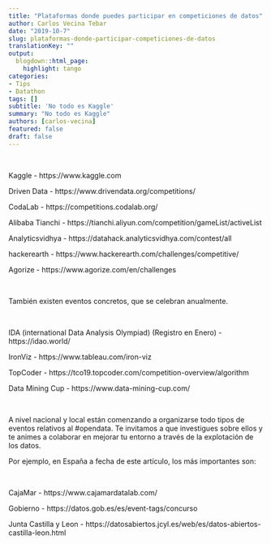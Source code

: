 ```yaml
---
title: "Plataformas donde puedes participar en competiciones de datos"
author: Carlos Vecina Tebar
date: "2019-10-7"
slug: plataformas-donde-participar-competiciones-de-datos
translationKey: ""
output:
  blogdown::html_page:
    highlight: tango
categories:
- Tips
- Datathon
tags: []
subtitle: 'No todo es Kaggle'
summary: "No todo es Kaggle"
authors: [carlos-vecina]
featured: false
draft: false
---
```


<br>


Kaggle - https://www.kaggle.com

Driven Data - https://www.drivendata.org/competitions/

CodaLab - https://competitions.codalab.org/

Alibaba Tianchi - https://tianchi.aliyun.com/competition/gameList/activeList

Analyticsvidhya - https://datahack.analyticsvidhya.com/contest/all

hackerearth - https://www.hackerearth.com/challenges/competitive/

Agorize - https://www.agorize.com/en/challenges


<br>


También existen eventos concretos, que se celebran anualmente.

<br>

IDA (international Data Analysis Olympiad) (Registro en Enero) - https://idao.world/

IronViz - https://www.tableau.com/iron-viz

TopCoder - https://tco19.topcoder.com/competition-overview/algorithm

Data Mining Cup - https://www.data-mining-cup.com/

<br>

A nivel nacional y local están comenzando a organizarse todo tipos de eventos relativos al #opendata. Te invitamos a que investigues sobre ellos y te animes a colaborar en mejorar tu entorno a través de la explotación de los datos.

Por ejemplo, en España a fecha de este artículo, los más importantes son:

<br>

CajaMar - https://www.cajamardatalab.com/

Gobierno - https://datos.gob.es/es/event-tags/concurso

Junta Castilla y Leon - https://datosabiertos.jcyl.es/web/es/datos-abiertos-castilla-leon.html

</style>

<script type="text/javascript" src="//downloads.mailchimp.com/js/signup-forms/popup/unique-methods/embed.js" data-dojo-config="usePlainJson: true, isDebug: false"></script><script type="text/javascript">window.dojoRequire(["mojo/signup-forms/Loader"], function(L) { L.start({"baseUrl":"mc.us4.list-manage.com","uuid":"91551f7ed29389a0de4f47665","lid":"d95c503a48","uniqueMethods":true}) })</script>


